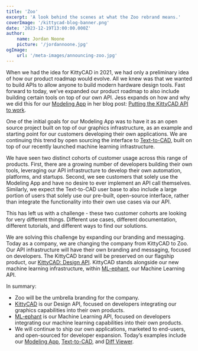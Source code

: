 ```yaml
---
title: 'Zoo'
excerpt: 'A look behind the scenes at what the Zoo rebrand means.'
coverImage: '/kittycad-blog-banner.png'
date: '2023-12-19T13:00:00.000Z'
author:
    name: Jordan Noone
    picture: '/jordannoone.jpg'
ogImage:
    url: '/meta-images/announcing-zoo.jpg'
---
```


When we had the idea for KittyCAD in 2021, we had only a preliminary idea of how
our product roadmap would evolve. All we knew was that we wanted to build APIs
to allow anyone to build modern hardware design tools. Fast forward to today,
we’ve expanded our product roadmap to also include building certain tools on 
top of our own API. Jess expands on how and why we did this for our
[Modeling App](https://zoo.dev/modeling-app) in her blog post: 
[Putting the KittyCAD API to
work](https://zoo.dev/blog/putting-the-kittycad-api-to-work).

One of the initial goals for our Modeling App was to have it as an open source 
project built on top of our graphics infrastructure, as an example and starting
point for our customers developing their own applications. We are continuing 
this trend by open sourcing the interface to
[Text-to-CAD](https://zoo.dev/text-to-cad), built on top of our
recently launched machine learning infrastructure. 

We have seen two distinct cohorts of customer usage across this range of products.
First, there are a growing number of developers building their own tools,
leveraging our API infrastructure to develop their own automation, platforms, 
and startups. Second, we see customers that solely use the Modeling App and
have no desire to ever implement an API call themselves. Similarly, we expect
the Text-to-CAD user base to also include a large portion of users that
solely use our pre-built, open-source interface, rather than integrate the 
functionality into their own use cases via our API. 

This has left us with a challenge - these two customer cohorts are looking for 
very different things. Different use cases, different documentation, different 
tutorials, and different ways to find our solutions. 

We are solving this challenge by expanding our branding and messaging. Today
as a company, we are changing the company from KittyCAD to Zoo. Our API
infrastructure will have their own branding and messaging, focused on developers.
The KittyCAD brand will be preserved on our flagship product, our 
[KittyCAD: Design API](https://zoo.dev/design-api). KittyCAD stands alongside our new machine learning 
infrastructure, within [ML-ephant](https://zoo.dev/machine-learning-api), our Machine Learning API.

In summary:

- Zoo will be the umbrella branding for the company.
- [KittyCAD](https://zoo.dev/design-api) is our Design API, focused on developers integrating our graphics capabilities into their own products.
- [ML-ephant](https://zoo.dev/machine-learning-api) is our Machine Learning API, focused on developers integrating our machine learning capabilities into their own products.
- We will continue to ship our own applications, marketed to end-users, and open-sourced for developer expansion. Today’s examples include our [Modeling App](https://zoo.dev/modeling-app), [Text-to-CAD](https://zoo.dev/text-to-cad), and [Diff Viewer](https://zoo.dev/diff-viewer).

